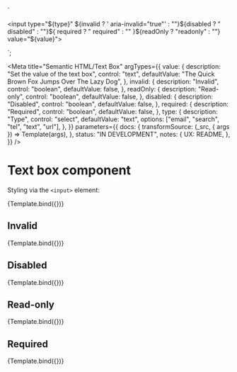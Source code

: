 <!--
@license EUPL-1.2
Copyright (c) 2021 Robbert Broersma
-->


<!-- Import component and component styles -->


<!-- Import Docs -->


  `<div class="utrecht-html">
  <input type="${type}" ${invalid ? ' aria-invalid="true"' : ""}${disabled ? " disabled" : ""}${
    required ? " required" : ""
  }${readOnly ? "readonly" : ""} value="${value}">
</div>`;

<Meta
  title="Semantic HTML/Text Box"
  argTypes={{
    value: {
      description: "Set the value of the text box",
      control: "text",
      defaultValue: "The Quick Brown Fox Jumps Over The Lazy Dog",
    },
    invalid: {
      description: "Invalid",
      control: "boolean",
      defaultValue: false,
    },
    readOnly: {
      description: "Read-only",
      control: "boolean",
      defaultValue: false,
    },
    disabled: {
      description: "Disabled",
      control: "boolean",
      defaultValue: false,
    },
    required: {
      description: "Required",
      control: "boolean",
      defaultValue: false,
    },
    type: {
      description: "Type",
      control: "select",
      defaultValue: "text",
      options: ["email", "search", "tel", "text", "url"],
    },
  }}
  parameters={{
    docs: {
      transformSource: (_src, { args }) => Template(args),
    },
    status: "IN DEVELOPMENT",
    notes: {
      UX: README,
    },
  }}
/>

# Text box component

Styling via the `<input>` element:

<Canvas>
  <Story name="Text box">{Template.bind({})}</Story>
</Canvas>

<ArgsTable story="Text box" />

## Invalid

<Canvas>
  <Story name="Invalid text box" args={{ invalid: true }}>
    {Template.bind({})}
  </Story>
</Canvas>

## Disabled

<Canvas>
  <Story name="Disabled text box" args={{ disabled: true }}>
    {Template.bind({})}
  </Story>
</Canvas>

## Read-only

<Canvas>
  <Story name="Read-only text box" args={{ readOnly: true }}>
    {Template.bind({})}
  </Story>
</Canvas>

## Required

<Canvas>
  <Story name="Required text box" args={{ required: true }}>
    {Template.bind({})}
  </Story>
</Canvas>

